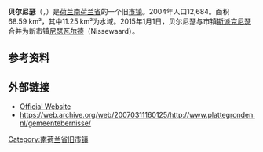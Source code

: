 {{expand|time=2011-05-26T13:10:27+00:00}}
{{noteTA|G1=荷兰地名}}
{{Infobox settlement
<!-- See Template:Infobox settlement for additional fields and descriptions -->
<!-- Name and transliteration -->
| name                    = 贝尔尼瑟<br>Bernisse
| settlement_type         = 旧[[市镇_(荷兰)|市镇]]
<!-- Images, nickname, motto -->
| image_skyline           = Kerkinoudenhoorn.JPG
| image_alt               = Picture of a church
| image_caption           = 位于奥登霍伦（Oudenhoorn）的教堂
| image_flag              = Flag of Bernisse.svg
| flag_size               = 100x67px
| flag_alt                = Three horizontal bands, top and bottom green with white saltires (4 on top and 2 on bottom). The centre band and contains a blue curved line from side to side.
| image_shield            = 
| shield_size             = 100x80px
| shield_alt              = Shield with crown. The right side is white with vertical blue line. The top left is yellow with a red lion rampant. 
<!-- Maps, coordinates -->
| image_map               = Map - NL - Municipality code 0568 (2009).svg
| map_alt                 = Highlighted position of Bernisse in a municipal map of South Holland
| map_caption             = 贝尔尼瑟在南荷兰省的位置
| coordinates             = {{coord|51|51|N|4|15|E|region:NL|display=inline,title}}
| coordinates_footnotes   = 
| subdivision_type        = [[世界政區索引|国家]]
| subdivision_name        = {{NL}}
| subdivision_type1       = [[荷蘭省份|省份]]
| subdivision_name1       = [[南荷兰省|南荷兰省]]
| subdivision_type2       = [[市镇_(荷兰)|市镇]]
| subdivision_name2       = [[尼瑟瓦尔德|尼瑟瓦尔德]]
<!-- Geographic information -->
| unit_pref               = Metric
<!-- ALL fields with measurements have automatic unit conversion -->
<!-- for references: use <ref> tags -->
| area_footnotes          = <ref>{{Dutch municipality total area|dataref}}</ref>
<!-- square kilometers -->
| area_total_km2          = {{Dutch municipality total area|Bernisse}}
| area_land_km2           = {{Dutch municipality land area|Bernisse}}
| area_water_km2          = {{Dutch municipality water area|Bernisse}}
| elevation_footnotes     = <ref name="AHN">{{cite web
 |url = http://www.ahn.nl/postcodetool
 |title = Postcodetool for 3216AG
 |trans-title = 
 |language = nl
 |author = <!--Staff writer(s); no by-line.-->
 |date = 
 |work = Actueel Hoogtebestand Nederland
 |publisher = Het Waterschapshuis
 |accessdate = 14 July 2013
 |archive-date = 2013-09-21
 |archive-url = https://web.archive.org/web/20130921053543/http://www.ahn.nl/postcodetool
 |dead-url = no
 }}</ref>
| elevation_m             = 0
| elevation_max_footnotes = <!-- for references: use <ref> tags -->
| elevation_max_m         =
| elevation_min_footnotes = <!-- for references: use <ref> tags -->
| elevation_min_m         =
<!-- Population, demographics -->
| population_footnotes    = <ref>{{Dutch municipality population|dataref}}</ref>
| population_total        = {{Dutch municipality population|Bernisse}}
| population_as_of        = {{Dutch municipality population|popbaseyear}}年{{MONTHNAME|{{Dutch municipality population|popbasemonth}}}}
| population_density_km2  = {{Dutch municipality population density|Bernisse}} <!-- For automatic calculation: auto-->
| population_demonym      = 
<!-- Other information -->
| timezone1               = [[欧洲中部时间|CET]]
| utc_offset1             = +1
| timezone1_DST           = [[欧洲中部夏令时间|CEST]]
| utc_offset1_DST         = +2
| postal_code_type        = 邮政编码
| postal_code             = 3211–3218, 3227
| area_code_type          = 电话区号
| area_code               = 0181
| twin1                   = 
| twin1_country           = 
| website                 = {{URL|1=http://www.gemeentebernisse.nl}}
| footnotes               =
}}

'''贝尔尼瑟'''（{{lang-nl|Bernisse}}，{{IPA-fr|bɛrˈnɪsə|lang|Nl-Bernisse.ogg}}）是[[荷兰|荷兰]][[南荷兰省|南荷兰省]]的一个旧[[市镇_(荷兰)|市镇]]。2004年人口12,684。面积68.59 km²，其中11.25 km²为水域。2015年1月1日，贝尔尼瑟与市镇[[斯派克尼瑟|斯派克尼瑟]]合并为新市镇[[尼瑟瓦尔德|尼瑟瓦尔德]]（Nissewaard）。


== 参考资料 ==
{{Reflist}}

==外部链接==
*[http://www.gemeentebernisse.nl Official Website]{{Wayback|url=http://www.gemeentebernisse.nl/ |date=20141217055655 }}
*https://web.archive.org/web/20070311160125/http://www.plattegronden.nl/gemeentebernisse/

[[Category:南荷兰省旧市镇|Category:南荷兰省旧市镇]]